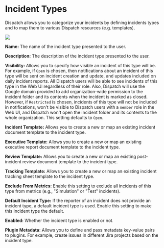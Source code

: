 # Incident Types

Dispatch allows you to categorize your incidents by defining incidents types and to map them to various Dispatch resources (e.g. templates).

![](/img/admin-ui-incident-types.png)

**Name:** The name of the incident type presented to the user.

**Description:** The description of the incident type presented to the user.

**Visibility:** Allows you to specify how visible an incident of this type will be. For example, if `Open` is chosen, then notifications about an incident of this type will be sent on incident creation and update, and updates included on daily incident reports. All Dispatch users will be able to see incidents of this type in the Web UI regardless of their role. Also, Dispatch will use the Google domain provided to add organization-wide permission to the incident folder and its contents when the incident is marked as closed. However, if `Restricted` is chosen, incidents of this type will not be included in notifications, won't be visible to Dispatch users with a `member` role in the Web UI, and Dispatch won't open the incident folder and its contents to the whole organization. This setting defaults to `Open`.

**Incident Template:** Allows you to create a new or map an existing incident document template to the incident type.

**Executive Template:** Allows you to create a new or map an existing executive report document template to the incident type.

**Review Template:** Allows you to create a new or map an existing post-incident review document template to the incident type.

**Tracking Template:** Allows you to create a new or map an existing incident tracking sheet template to the incident type.

**Exclude From Metrics:** Enable this setting to exclude all incidents of this type from metrics (e.g., "Simulation" or "Test" incidents).

**Default Incident Type:** If the reporter of an incident does not provide an incident type, a default incident type is used. Enable this setting to make this incident type the default.

**Enabled:** Whether the incident type is enabled or not.

**Plugin Metadata:** Allows you to define and pass metadata key-value pairs to plugins. For example, create issues in different Jira projects based on the incident type.
